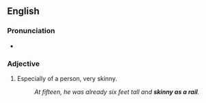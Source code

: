 ==English==

===Pronunciation===
* {{audio|en|En-au-skinny as a rail.ogg|Audio (AU)}}

===Adjective===
{{en-adj|-}}

# {{lb|en|simile|colloquial}} Especially of a person, very skinny.
#: ''At fifteen, he was already six feet tall and '''skinny as a rail'''.''